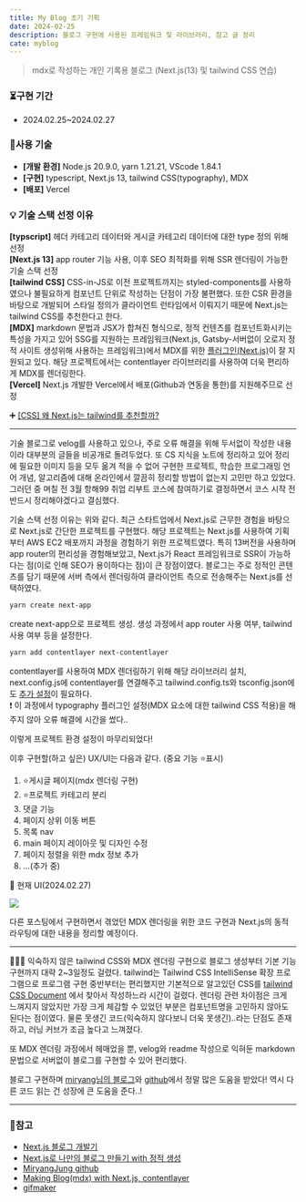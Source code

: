 ```yaml
---
title: My Blog 초기 기획
date: 2024-02-25
description: 블로그 구현에 사용된 프레임워크 및 라이브러리, 참고 글 정리
cate: myblog
---
```


> mdx로 작성하는 개인 기록용 블로그 (Next.js(13) 및 tailwind CSS 연습)

### ⏳구현 기간

- 2024.02.25~2024.02.27

### 🔗사용 기술

- **[개발 환경]** Node.js 20.9.0, yarn 1.21.21, VScode 1.84.1
- **[구현]** typescript, Next.js 13, tailwind CSS(typography), MDX
- **[배포]** Vercel

### 💡 기술 스택 선정 이유

**[typscript]** 헤더 카테고리 데이터와 게시글 카테고리 데이터에 대한 type 정의 위해 선정<br/>
**[Next.js 13]** app router 기능 사용, 이후 SEO 최적화를 위해 SSR 렌더링이 가능한 기술 스택 선정<br/>
**[tailwind CSS]** CSS-in-JS로 이전 프로젝트까지는 styled-components를 사용하였으나 불필요하게
컴포넌트 단위로 작성하는 단점이 가장 불편했다. 또한 CSR 환경을 바탕으로 개발되어 스타일 정의가 클라이언트 런타임에서
이뤄지기 때문에 Next.js는 tailwind CSS를 추천한다고 한다.<br/>
**[MDX]** markdown 문법과 JSX가 합쳐진 형식으로, 정적 컨텐츠를 컴포넌트화시키는 특성을 가지고 있어 SSG를 지원하는
프레임워크(Next.js, Gatsby-서버없이 오로지 정적 사이트 생성위해 사용하는 프레임워크)에서
MDX를 위한 [플러그인(Next.js)](https://nextjs.org/docs/pages/building-your-application/configuring/mdx)이
잘 지원되고 있다. 해당 프로젝트에서는 contentlayer 라이브러리를 사용하여 더욱 편리하게 MDX를 렌더링한다.<br/>
**[Vercel]** Next.js 개발한 Vercel에서 배포(Github과 연동을 통한)를 지원해주므로 선정<br/>

➕ [[CSS] 왜 Next.js는 tailwind를 추천할까?](https://velog.io/@shinhw371/CSS-why-Nextjs-recommand-Tailwind)<br/>

<hr />

기술 블로그로 velog를 사용하고 있으나, 주로 오류 해결을 위해 두서없이 작성한 내용이라 대부분의 글들을 비공개로 돌려두었다.
또 CS 지식을 노트에 정리하고 있어 정리에 필요한 이미지 등을 모두 옮겨 적을 수 없어
구현한 프로젝트, 학습한 프로그래밍 언어 개념, 알고리즘에 대해 온라인에서 깔끔히 정리할 방법이 없는지 고민만 하고 있었다.
그러던 중 며칠 전 3월 항해99 취업 리부트 코스에 참여하기로 결정하면서 코스 시작 전 반드시 정리해야겠다고 결심했다.

기술 스택 선정 이유는 위와 같다. 최근 스타트업에서 Next.js로 근무한 경험을 바탕으로 Next.js로 간단한 프로젝트를 구현했다. 해당 프로젝트는 Next.js를
사용하여 기획부터 AWS EC2 배포까지 과정을 경험하기 위한 프로젝트였다. 특히 13버전을 사용하며 app router의 편리성을 경험해보았고,
Next.js가 React 프레임워크로 SSR이 가능하다는 점(이로 인해 SEO가 용이하다는 점)이 큰 장점이였다. 블로그는 주로 정적인
콘텐츠를 담기 때문에 서버 측에서 렌더링하여 클라이언트 측으로 전송해주는 Next.js를 선택하였다.

```bash
yarn create next-app
```

create next-app으로 프로젝트 생성. 생성 과정에서 app router 사용 여부, tailwind 사용 여부 등을 설정한다.

```bash
yarn add contentlayer next-contentlayer
```

contentlayer를 사용하여 MDX 렌더링하기 위해 해당 라이브러리 설치, next.config.js에 contentlayer를 연결해주고
tailwind.config.ts와 tsconfig.json에도 [추가 설정](https://blog.openreplay.com/build-a-mdx-powered-blog-with-contentlayer-and-next/)이 필요하다.<br/>
❗ 이 과정에서 typography 플러그인 설정(MDX 요소에 대한 tailwind CSS 적용)을 해주지 않아 오류 해결에 시간을 썼다..

이렇게 프로젝트 환경 설정이 마무리되었다!

이후 구현할(하고 싶은) UX/UI는 다음과 같다. (중요 기능 ⭐표시)

1. ⭐게시글 페이지(mdx 렌더링 구현)
2. ⭐프로젝트 카테고리 분리
3. 댓글 기능
4. 페이지 상위 이동 버튼
5. 목록 nav
6. main 페이지 레이아웃 및 디자인 수정
7. 페이지 정렬을 위한 mdx 정보 추가
8. ...(추가 중)

🔽 현재 UI(2024.02.27)

![](/projects/ver1.gif)

다른 포스팅에서 구현하면서 겪었던 MDX 렌더링을 위한 코드 구현과 Next.js의 동적 라우팅에 대한 내용을 정리할 예정이다.

<hr />

👩‍💻💬 익숙하지 않은 tailwind CSS와 MDX 렌더링 구현으로 블로그 생성부터 기본 기능 구현까지 대략 2~3일정도 걸렸다.
tailwind는 Tailwind CSS IntelliSense 확장 프로그램으로 프로그램 구현 중반부터는 편리했지만 기본적으로 알고있던 CSS를 [tailwind CSS Document](https://tailwindcss.com/docs/installation)
에서 찾아서 작성하느라 시간이 걸렸다. 렌더링 관련 차이점은 크게 느껴지지 않았지만 가장 크게 체감할 수 있었던 부분은
컴포넌트명을 고민하지 않아도 된다는 점이였다. 물론 못생긴 코드(익숙하지 않다보니 더욱 못생긴)..라는 단점도 존재하고,
러닝 커브가 조금 높다고 느껴졌다.

또 MDX 렌더링 과정에서 헤매었을 뿐, velog와 readme 작성으로 익혀둔 markdown 문법으로 서버없이 블로그를
구현할 수 있어 편리했다.

블로그 구현하며 [miryang님의 블로그](https://miryang.dev/blog/build-blog-with-nextjs)와
[github](https://github.com/MiryangJung/miryang.dev/blob/main/app/blog/%5Bslug%5D/components/mdx.tsx)에서
정말 많은 도움을 받았다! 역시 다른 코드 읽는 건 성장에 큰 도움을 준다..!

<hr />

### 📌참고

- [Next.js 블로그 개발기](https://velog.io/@yooji0415/Next.js-%EB%B8%94%EB%A1%9C%EA%B7%B8-%EA%B0%9C%EB%B0%9C%EA%B8%B0)
- [Next.js로 나만의 블로그 만들기 with 정적 생성](https://miryang.dev/blog/build-blog-with-nextjs)
- [MiryangJung github](https://github.com/MiryangJung/miryang.dev/blob/main/app/blog/%5Bslug%5D/components/mdx.tsx)
- [Making Blog(mdx) with Next.js, contentlayer](https://blog.openreplay.com/build-a-mdx-powered-blog-with-contentlayer-and-next/)
- [gifmaker](https://gifmaker.me/video-to-gif/)
